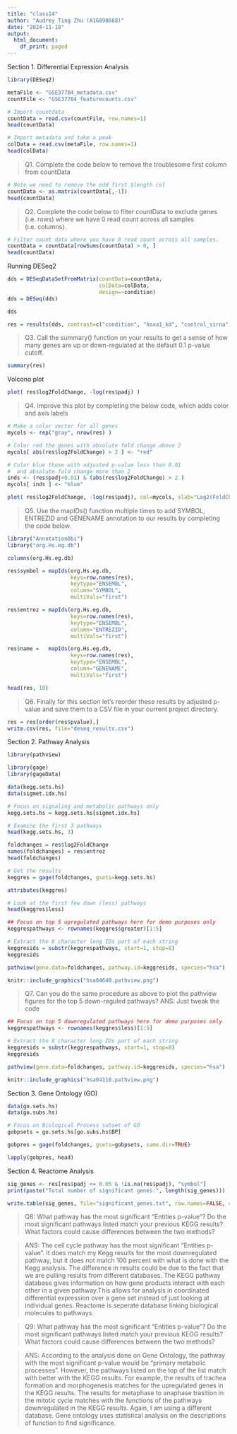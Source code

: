 ```yaml
---
title: "class14"
author: "Audrey Ting Zhu (A16898668)"
date: "2024-11-18"
output:
  html_document:
    df_print: paged
---
```


Section 1. Differential Expression Analysis

```r
library(DESeq2)
```

```r
metaFile <- "GSE37704_metadata.csv"
countFile <- "GSE37704_featurecounts.csv"

# Import countdata
countData = read.csv(countFile, row.names=1)
head(countData)

# Import metadata and take a peak
colData = read.csv(metaFile, row.names=1)
head(colData)


```
>Q1. Complete the code below to remove the troublesome first column from countData

```r
# Note we need to remove the odd first $length col
countData <- as.matrix(countData[,-1])
head(countData)
```
>Q2. Complete the code below to filter countData to exclude genes (i.e. rows) where we have 0 read count across all samples (i.e. columns).

```r
# Filter count data where you have 0 read count across all samples.
countData = countData[rowSums(countData) > 0, ]
head(countData)
```

Running DESeq2

```r
dds = DESeqDataSetFromMatrix(countData=countData,
                             colData=colData,
                             design=~condition)
dds = DESeq(dds)
```



```r
dds
```

```r
res = results(dds, contrast=c("condition", "hoxa1_kd", "control_sirna"))
```


>Q3. Call the summary() function on your results to get a sense of how many genes are up or down-regulated at the default 0.1 p-value cutoff.

```r
summary(res)
```

Volcono plot


```r
plot( res$log2FoldChange, -log(res$padj) )
```


>Q4. Improve this plot by completing the below code, which adds color and axis labels


```r
# Make a color vector for all genes
mycols <- rep("gray", nrow(res) )

# Color red the genes with absolute fold change above 2
mycols[ abs(res$log2FoldChange) > 2 ] <- "red"

# Color blue those with adjusted p-value less than 0.01
#  and absolute fold change more than 2
inds <- (res$padj<0.01) & (abs(res$log2FoldChange) > 2 )
mycols[ inds ] <- "blue"

plot( res$log2FoldChange, -log(res$padj), col=mycols, xlab="Log2(FoldChange)", ylab="-Log(P-value)" )
```

>Q5. Use the mapIDs() function multiple times to add SYMBOL, ENTREZID and GENENAME annotation to our results by completing the code below.

```r
library("AnnotationDbi")
library("org.Hs.eg.db")

columns(org.Hs.eg.db)

res$symbol = mapIds(org.Hs.eg.db,
                    keys=row.names(res), 
                    keytype="ENSEMBL",
                    column="SYMBOL",
                    multiVals="first")

res$entrez = mapIds(org.Hs.eg.db,
                    keys=row.names(res),
                    keytype="ENSEMBL",
                    column="ENTREZID",
                    multiVals="first")

res$name =   mapIds(org.Hs.eg.db,
                    keys=row.names(res),
                    keytype="ENSEMBL",
                    column="GENENAME",
                    multiVals="first")

head(res, 10)
```
>Q6. Finally for this section let's reorder these results by adjusted p-value and save them to a CSV file in your current project directory.

```r
res = res[order(res$pvalue),]
write.csv(res, file="deseq_results.csv")
```

Section 2. Pathway Analysis

```r
library(pathview)

```

```r
library(gage)
library(gageData)

data(kegg.sets.hs)
data(sigmet.idx.hs)

# Focus on signaling and metabolic pathways only
kegg.sets.hs = kegg.sets.hs[sigmet.idx.hs]

# Examine the first 3 pathways
head(kegg.sets.hs, 3)
```

```r
foldchanges = res$log2FoldChange
names(foldchanges) = res$entrez
head(foldchanges)
```

```r
# Get the results
keggres = gage(foldchanges, gsets=kegg.sets.hs)
```

```r
attributes(keggres)
```

```r
# Look at the first few down (less) pathways
head(keggres$less)

```



```r
## Focus on top 5 upregulated pathways here for demo purposes only
keggrespathways <- rownames(keggres$greater)[1:5]

# Extract the 8 character long IDs part of each string
keggresids = substr(keggrespathways, start=1, stop=8)
keggresids
```

```r
pathview(gene.data=foldchanges, pathway.id=keggresids, species="hsa")
```
```r
knitr::include_graphics("hsa04640.pathview.png")
```



>Q7. Can you do the same procedure as above to plot the pathview figures for the top 5 down-reguled pathways?
>ANS: Just tweak the code

```r
## Focus on top 5 downregulated pathways here for demo purposes only
keggrespathways <- rownames(keggres$less)[1:5]

# Extract the 8 character long IDs part of each string
keggresids = substr(keggrespathways, start=1, stop=8)
keggresids
```

```r
pathview(gene.data=foldchanges, pathway.id=keggresids, species="hsa")
```
```r
knitr::include_graphics("hsa04110.pathview.png")
```

Section 3. Gene Ontology (GO)

```r
data(go.sets.hs)
data(go.subs.hs)

# Focus on Biological Process subset of GO
gobpsets = go.sets.hs[go.subs.hs$BP]

gobpres = gage(foldchanges, gsets=gobpsets, same.dir=TRUE)

lapply(gobpres, head)
```

Section 4. Reactome Analysis

```r
sig_genes <- res[res$padj <= 0.05 & !is.na(res$padj), "symbol"]
print(paste("Total number of significant genes:", length(sig_genes)))
```

```r
write.table(sig_genes, file="significant_genes.txt", row.names=FALSE, col.names=FALSE, quote=FALSE)
```




>Q8: What pathway has the most significant “Entities p-value”? Do the most significant pathways listed match your previous KEGG results? What factors could cause differences between the two methods?

>ANS: The cell cycle pathway has the most significant “Entities p-value”. It does match my Kegg results for the most downregulated pathway, but it does not match 100 percent with what is done with the Kegg analysis. The difference in results could be due to the fact that we are pulling results from different databases. The KEGG pathway database gives  information on how gene products interact with each other in a given pathway.This allows for analysis in coordinated differential expression over a gene set instead of just looking at individual genes. Reactome is seperate database linking biological molecules to pathways. 


>Q9: What pathway has the most significant “Entities p-value”? Do the most significant pathways listed match your previous KEGG results? What factors could cause differences between the two methods?

>ANS: According to the analysis done on Gene Ontology, the pathway with the most significant p-value would be "primary metabolic processes". However, the pathways listed on the top of the list match with better with the KEGG results. For example, the  results of trachea formation and morphogenesis matches for the upregulated genes in the KEGG results. The results for metaphase to anaphase trasition in the mitotic cycle matches with the functions of the pathways downregulated in the KEGG results. Again, I am using a different database. Gene ontology uses statistical analysis on the descriptions of function to find significance. 


















